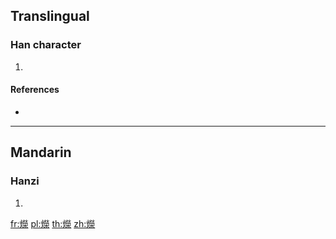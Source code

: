 ==Translingual==

===Han character===
{{Han char|rn=86|rad=火|as=14|sn=18|four=99094|canj=FFFD,XFFFD}}

# {{defn|Han|sort=火14}}

====References====
* {{Han ref|kx=0686.111|dkj=19531|hdz=32243.170|uh=7203|ud=29187|bh=EFFC|bd=61436}}

----

==Mandarin==

===Hanzi===
{{cmn-hanzi|pin=[[róng]] ([[rong2]])|wg=jung<sup>2</sup>}}

# {{defn|lang=cmn|sort=火14}}

[[fr:爃]]
[[pl:爃]]
[[th:爃]]
[[zh:爃]]